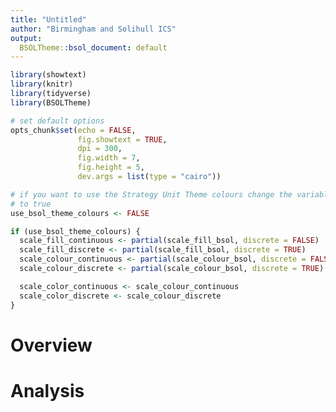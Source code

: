 ```yaml
---
title: "Untitled"
author: "Birmingham and Solihull ICS"
output:
  BSOLTheme::bsol_document: default
---
```


```r
library(showtext)
library(knitr)
library(tidyverse)
library(BSOLTheme)

# set default options
opts_chunk$set(echo = FALSE,
               fig.showtext = TRUE,
               dpi = 300,
               fig.width = 7,
               fig.height = 5,
               dev.args = list(type = "cairo"))

# if you want to use the Strategy Unit Theme colours change the variable below
# to true
use_bsol_theme_colours <- FALSE

if (use_bsol_theme_colours) {
  scale_fill_continuous <- partial(scale_fill_bsol, discrete = FALSE)
  scale_fill_discrete <- partial(scale_fill_bsol, discrete = TRUE)
  scale_colour_continuous <- partial(scale_colour_bsol, discrete = FALSE)
  scale_colour_discrete <- partial(scale_colour_bsol, discrete = TRUE)

  scale_color_continuous <- scale_colour_continuous
  scale_color_discrete <- scale_colour_discrete
}
```

# Overview

# Analysis

